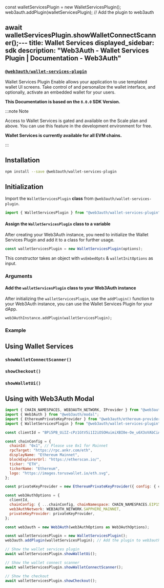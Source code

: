
const walletServicesPlugin = new WalletServicesPlugin();
web3auth.addPlugin(walletServicesPlugin); // Add the plugin to web3auth

await walletServicesPlugin.showWalletConnectScanner();---
title: Wallet Services
displayed_sidebar: sdk
description: "Web3Auth - Wallet Services Plugin | Documentation - Web3Auth"
---


### [`@web3auth/wallet-services-plugin`](https://npmjs.com/package/@web3auth/wallet-services-plugin)

Wallet Services Plugin Enable allows your application to use templated wallet UI screens. Take control of and personalize the wallet interface, and
optionally, activate an embedded wallet for your users.

**This Documentation is based on the `8.0.0` SDK Version.**

:::note Note

Access to Wallet Services is gated and available on the Scale plan and above. You can use this feature in the development environment for free.

**Wallet Services is currently available for all EVM chains.**

:::

## Installation

```bash npm2yarn
npm install --save @web3auth/wallet-services-plugin
```

## Initialization

Import the `WalletServicesPlugin` **class** from `@web3auth/wallet-services-plugin`.

```javascript
import { WalletServicesPlugin } from "@web3auth/wallet-services-plugin";
```

#### Assign the `WalletServicesPlugin` class to a variable

After creating your Web3Auth instance, you need to initialize the Wallet Services Plugin and add it to a class for further usage.

```javascript
const walletServicesPlugin = new WalletServicesPlugin(options);
```

This constructor takes an object with `wsEmbedOpts` & `walletInitOptions` as input.

### Arguments

<PluginConfig />

#### Add the `walletServicesPlugin` class to your Web3Auth instance

After initializing the `walletServicesPlugin`, use the `addPlugin()` function to your Web3Auth instance, you can use the Wallet Services Plugin for
your dApp.

```
web3AuthInstance.addPlugin(walletServicesPlugin);
```

### Example

<PluginsExample />

## Using Wallet Services

### `showWalletConnectScanner()`

<ShowWCScanner />

### `showCheckout()`

<ShowCheckout />

### `showWalletUi()`

<ShowWalletUi />

## Using with Web3Auth Modal

```javascript
import { CHAIN_NAMESPACES, WEB3AUTH_NETWORK, IProvider } from "@web3auth/base";
import { Web3Auth } from "@web3auth/modal";
import { EthereumPrivateKeyProvider } from "@web3auth/ethereum-provider";
import { WalletServicesPlugin } from "@web3auth/wallet-services-plugin";

const clientId = "BPi5PB_UiIZ-cPz1GtV5i1I2iOSOHuimiXBI0e-Oe_u6X3oVAbCiAZOTEBtTXw4tsluTITPqA8zMsfxIKMjiqNQ";

const chainConfig = {
  chainId: "0x1", // Please use 0x1 for Mainnet
  rpcTarget: "https://rpc.ankr.com/eth",
  displayName: "Ethereum Mainnet",
  blockExplorerUrl: "https://etherscan.io/",
  ticker: "ETH",
  tickerName: "Ethereum",
  logo: "https://images.toruswallet.io/eth.svg",
};

const privateKeyProvider = new EthereumPrivateKeyProvider({ config: { chainConfig } });

const web3AuthOptions = {
  clientId,
  chainConfig: { ...chainConfig, chainNamespace: CHAIN_NAMESPACES.EIP155 },
  web3AuthNetwork: WEB3AUTH_NETWORK.SAPPHIRE_MAINNET,
  privateKeyProvider: privateKeyProvider,
};

const web3auth = new Web3Auth(web3AuthOptions as Web3AuthOptions);

const walletServicesPlugin = new WalletServicesPlugin();
web3auth.addPlugin(walletServicesPlugin); // Add the plugin to web3auth

// Show the wallet services plugin
await walletServicesPlugin.showWalletUi();

// Show the wallet connect scanner
await walletServicesPlugin.showWalletConnectScanner();

// Show the checkout
await walletServicesPlugin.showCheckout();
```
